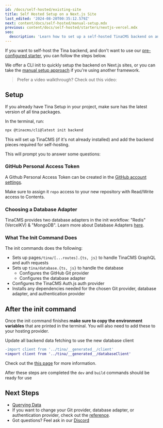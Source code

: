 ```yaml
---
id: /docs/self-hosted/existing-site
title: Self Hosted Setup on a Next.js Site
last_edited: '2024-08-20T00:35:12.579Z'
next: content/docs/self-hosted/manual-setup.mdx
previous: content/docs/self-hosted/starters/nextjs-vercel.mdx
seo:
  description: 'Learn how to set up a self-hosted TinaCMS backend on an existing Next.js site, including CLI and manual setup options.'
---
```


If you want to self-host the Tina backend, and don't want to use our [pre-configured starter](/docs/self-hosted/starters/nextjs-vercel/), you can follow the steps below.

We offer a CLI init to quickly setup the backend on Next.js sites, or you can take the [manual setup approach](/docs/self-hosted/manual-setup/) if you're using another framework.

> Prefer a video walkthrough? Check out this video:

<Youtube embedSrc="https://www.youtube.com/embed/Jq5yWF1c0aM" />

## Setup

If you already have Tina Setup in your project, make sure has the latest version of all tina packages.

In the terminal, run:

```bash
npx @tinacms/cli@latest init backend
```

This will set up TinaCMS (if it's not already installed) and add the backend pieces required for self-hosting.

This will prompt you to answer some questions:

### GitHub Personal Access Token

A Github Personal Access Token can be created in the [GitHub account settings](https://github.com/settings/personal-access-tokens/new).

Make sure to assign it `repo` access to your new repository with Read/Write access to Contents.

### Choosing a Database Adapter

TinaCMS provides two database adapters in the init workflow: "Redis" (VercelKV) & "MongoDB". Learn more about Database Adapters [here](/docs/reference/self-hosted/database-adapter/overview/).

### What The Init Command Does

The init commands does the following:

- Sets up pages`/tina/[...routes].{ts, js}` to handle TinaCMS GraphQL and auth requests
- Sets up `tina/database.{ts, js}` to handle the database
  - Configures the GitHub Git provider
  - Configures the database adapter
- Configures the TinaCMS Auth.js auth provider
- Installs any dependencies needed for the chosen Git provider, database adapter, and authentication provider

## After the init command

Once the init command finishes **make sure to copy the environment variables** that are printed in the terminal. You will also need to add these to your hosting provider.

Update all backend data fetching to use the new database client

```diff
-import client from '../tina/__generated__/client'
+import client from '../tina/__generated__/databaseClient'
```

Check out the [this page](/docs/self-hosted/querying-data) for more information.

After these steps are completed the `dev` and `build` commands should be ready for use

## Next Steps

- [Querying Data](/docs/self-hosted/querying-data)
- If you want to change your Git provider, database adapter, or authentication provider, check out the [reference](/docs/reference/self-hosted/overview/).
- Got questions? Feel ask in our [Discord](https://discord.com/invite/zumN63Ybpf)
